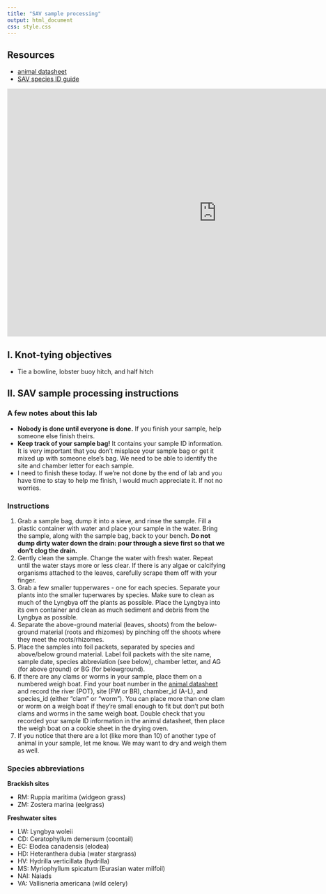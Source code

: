 ```yaml
---
title: "SAV sample processing"
output: html_document
css: style.css
---
```

## Resources

* [animal datasheet](https://docs.google.com/spreadsheets/d/1v5taHFVVZiA8XPXAbQ4n5857FToXCtW9mN1hfKhdsSI/edit?usp=sharing)
* [SAV species ID guide](https://dnr.maryland.gov/waters/bay/Documents/SAV/complete_sav_key.pdf)

<iframe src="https://docs.google.com/presentation/d/1po_bQO2yl5RPzcE5ENP_fQrvJvtGat8XWUu893FIpd4/embed?start=false&loop=false&delayms=3000" frameborder="0" width="960" height="569" allowfullscreen="true" mozallowfullscreen="true" webkitallowfullscreen="true" data-external="1"></iframe>

## I. Knot-tying objectives

* Tie a bowline, lobster buoy hitch, and half hitch

## II. SAV sample processing instructions

### A few notes about this lab

* **Nobody is done until everyone is done.** If you finish your sample, help someone else finish theirs.
* **Keep track of your sample bag!** It contains your sample ID information. It is very important that you don't misplace your sample bag or get it mixed up with someone else's bag. We need to be able to identify the site and chamber letter for each sample.
* I need to finish these today. If we're not done by the end of lab and you have time to stay to help me finish, I would much appreciate it. If not no worries.

### Instructions

1. Grab a sample bag, dump it into a sieve, and rinse the sample. Fill a plastic container with water and place your sample in the water. Bring the sample, along with the sample bag, back to your bench. 
**Do not dump dirty water down the drain: pour through a sieve first so that we don't clog the drain.**
1. Gently clean the sample. Change the water with fresh water. Repeat until the water stays more or less clear. If there is any algae or calcifying organisms attached to the leaves, carefully scrape them off with your finger.
1. Grab a few smaller tupperwares - one for each species. Separate your plants into the smaller tuperwares by species. Make sure to clean as much of the Lyngbya off the plants as possible. Place the Lyngbya into its own container and clean as much sediment and debris from the Lyngbya as possible. 
1. Separate the above-ground material (leaves, shoots) from the below-ground material (roots and rhizomes) by pinching off the shoots where they meet the roots/rhizomes. 
1. Place the samples into foil packets, separated by species and above/below ground material. Label foil packets with the site name, sample date, species abbreviation (see below), chamber letter, and AG (for above ground) or BG (for belowground).
1. If there are any clams or worms in your sample, place them on a numbered weigh boat. Find your boat number in the [animal datasheet](https://docs.google.com/spreadsheets/d/1v5taHFVVZiA8XPXAbQ4n5857FToXCtW9mN1hfKhdsSI/edit?usp=sharing) and record the river (POT), site (FW or BR), chamber_id (A-L), and species_id (either "clam" or "worm"). You can place more than one clam or worm on a weigh boat if they're small enough to fit but don't put both clams and worms in the same weigh boat. Double check that you recorded your sample ID information in the animsl datasheet, then place the weigh boat on a cookie sheet in the drying oven.
1. If you notice that there are a lot (like more than 10) of another type of animal in your sample, let me know. We may want to dry and weigh them as well.

### Species abbreviations

**Brackish sites**

* RM: Ruppia maritima (widgeon grass)
* ZM: Zostera marina (eelgrass)

**Freshwater sites**

* LW: Lyngbya woleii
* CD: Ceratophyllum demersum (coontail)
* EC: Elodea canadensis (elodea)
* HD: Heteranthera dubia (water stargrass)
* HV: Hydrilla verticillata (hydrilla)
* MS: Myriophyllum spicatum (Eurasian water milfoil)
* NAI: Naiads
* VA: Vallisneria americana (wild celery)
